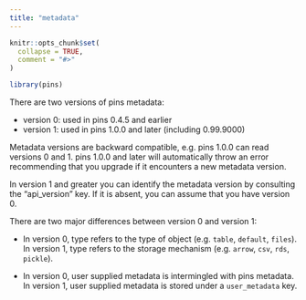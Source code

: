 ```yaml
---
title: "metadata"
---
```


```r
knitr::opts_chunk$set(
  collapse = TRUE,
  comment = "#>"
)
```

```r
library(pins)
```

There are two versions of pins metadata:

* version 0: used in pins 0.4.5 and earlier
* version 1: used in pins 1.0.0 and later (including 0.99.9000)

Metadata versions are backward compatible, e.g. pins 1.0.0 can read versions 0 and 1. pins 1.0.0 and later will automatically throw an error recommending that you upgrade if it encounters a new metadata version.

In version 1 and greater you can identify the metadata version by consulting the "api_version" key. If it is absent, you can assume that you have version 0.

There are two major differences between version 0 and version 1:

* In version 0, type refers to the type of object (e.g. `table`, `default`, `files`). In version 1, type refers to the storage mechanism (e.g. `arrow`, `csv`, `rds`, `pickle`).

* In version 0, user supplied metadata is intermingled with pins metadata.
  In version 1, user supplied metadata is stored under a `user_metadata` key.

